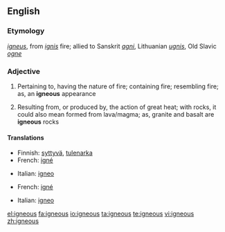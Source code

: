 ==English==

===Etymology===
{{etyl|la}} ''[[igneus]]'', from ''[[ignis]]'' fire; allied to Sanskrit ''[[agni]]'', Lithuanian ''[[ugnis]]'', Old Slavic ''[[ogne]]''

===Adjective===
{{en-adj}}

# Pertaining to, having the nature of fire; containing fire; resembling fire; as, an '''igneous''' appearance
# {{geology}} Resulting from, or produced by, the action of great heat; with rocks, it could also mean formed from lava/magma; as, granite and basalt are '''igneous''' rocks

====Translations====
{{trans-top|pertaining to, having the nature of fire}}
* Finnish: [[syttyvä]], [[tulenarka]]
* French: [[igné]]
{{trans-mid}}
* Italian: [[igneo]]
{{trans-bottom}}

{{trans-top|resulting from, or produced by, the action of great heat}}
* French: [[igné]]
{{trans-mid}}
* Italian: [[igneo]]
{{trans-bottom}}

[[el:igneous]]
[[fa:igneous]]
[[io:igneous]]
[[ta:igneous]]
[[te:igneous]]
[[vi:igneous]]
[[zh:igneous]]
